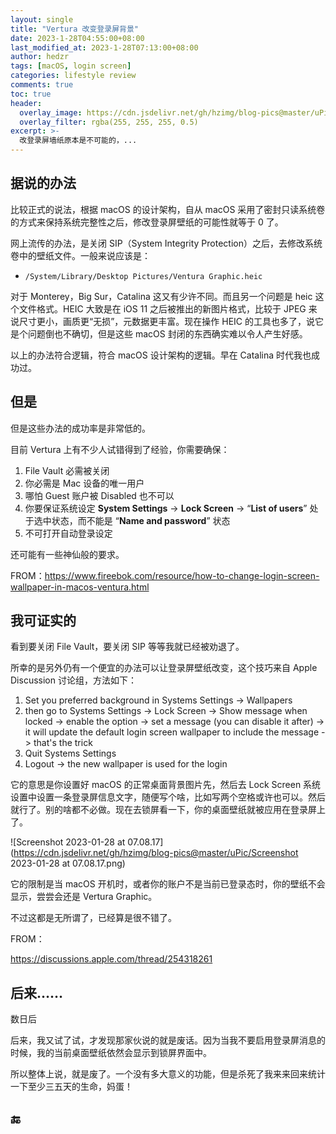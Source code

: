 ```yaml
---
layout: single
title: "Vertura 改变登录屏背景"
date: 2023-1-28T04:55:00+08:00
last_modified_at: 2023-1-28T07:13:00+08:00
author: hedzr
tags: [macOS, login screen]
categories: lifestyle review
comments: true
toc: true
header:
  overlay_image: https://cdn.jsdelivr.net/gh/hzimg/blog-pics@master/uPic/Screenshot 2023-01-28 at 07.08.17.png
  overlay_filter: rgba(255, 255, 255, 0.5)
excerpt: >-
  改登录屏墙纸原本是不可能的，...
---
```


## 据说的办法

比较正式的说法，根据 macOS 的设计架构，自从 macOS 采用了密封只读系统卷的方式来保持系统完整性之后，修改登录屏壁纸的可能性就等于 0 了。

网上流传的办法，是关闭 SIP（System Integrity Protection）之后，去修改系统卷中的壁纸文件。一般来说应该是：

- `/System/Library/Desktop Pictures/Ventura Graphic.heic`

对于 Monterey，Big Sur，Catalina 这又有少许不同。而且另一个问题是 heic 这个文件格式。HEIC 大致是在 iOS 11 之后被推出的新图片格式，比较于 JPEG 来说尺寸更小，画质更“无损”，元数据更丰富。现在操作 HEIC 的工具也多了，说它是个问题倒也不确切，但是这些 macOS 封闭的东西确实难以令人产生好感。

以上的办法符合逻辑，符合 macOS 设计架构的逻辑。早在 Catalina 时代我也成功过。

## 但是

但是这些办法的成功率是非常低的。

目前 Vertura 上有不少人试错得到了经验，你需要确保：

1. File Vault 必需被关闭
2. 你必需是 Mac 设备的唯一用户
3. 哪怕 Guest 账户被 Disabled 也不可以
4. 你要保证系统设定 **System Settings** -> **Lock Screen** -> “**List of users**” 处于选中状态，而不能是 “**Name and password**” 状态
5. 不可打开自动登录设定

还可能有一些神仙般的要求。

FROM：https://www.fireebok.com/resource/how-to-change-login-screen-wallpaper-in-macos-ventura.html

## 我可证实的

看到要关闭 File Vault，要关闭 SIP 等等我就已经被劝退了。

所幸的是另外仍有一个便宜的办法可以让登录屏壁纸改变，这个技巧来自 Apple Discussion 讨论组，方法如下：

1. Set you preferred background in Systems Settings -> Wallpapers
2. then go to Systems Settings -> Lock Screen -> Show message when locked -> enable the option -> set a message (you can disable it after) -> it will update the default login screen wallpaper to include the message -> that's the trick
3. Quit Systems Settings
4. Logout -> the new wallpaper is used for the login

它的意思是你设置好 macOS 的正常桌面背景图片先，然后去 Lock Screen 系统设置中设置一条登录屏信息文字，随便写个啥，比如写两个空格或许也可以。然后就行了。别的啥都不必做。现在去锁屏看一下，你的桌面壁纸就被应用在登录屏上了。

![Screenshot 2023-01-28 at 07.08.17](https://cdn.jsdelivr.net/gh/hzimg/blog-pics@master/uPic/Screenshot 2023-01-28 at 07.08.17.png)

它的限制是当 macOS 开机时，或者你的账户不是当前已登录态时，你的壁纸不会显示，尝尝会还是 Vertura Graphic。

不过这都是无所谓了，已经算是很不错了。

FROM：

https://discussions.apple.com/thread/254318261

## 后来……

数日后

后来，我又试了试，才发现那家伙说的就是废话。因为当我不要启用登录屏消息的时候，我的当前桌面壁纸依然会显示到锁屏界面中。

所以整体上说，就是废了。一个没有多大意义的功能，但是杀死了我来来回来统计一下至少三五天的生命，妈蛋！

## 🔚

